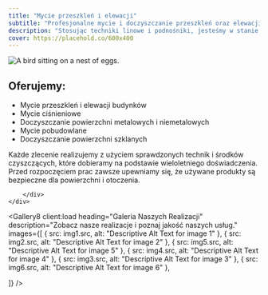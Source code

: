 ```yaml
---
title: "Mycie przeszkleń i elewacji"
subtitle: "Profesjonalne mycie i doczyszczanie przeszkleń oraz elewacji"
description: "Stosując techniki linowe i podnośniki, jesteśmy w stanie umyć każdą powierzchnię - nawet taką w najbardziej niedostępnych miejscach. "
cover: https://placehold.co/600x400
---
```



<Header36 
  heading={frontmatter.title}
  subheading={frontmatter.subtitle}
  description={frontmatter.description}>
<Image src={img1} alt="A bird sitting on a nest of eggs."  height={900} />
  </Header36>
<div className="container px-[5%] py-16 md:py-24 lg:py-28 text-xl border-b-2 border-primary">
	<div className="flex flex-col md:flex-row gap-x-20">
	<h2 className="text-5xl mb-3 min-w-64 block">Oferujemy:</h2>
		<div>
			<ul className="md:list-disc flex gap-y-5 flex-col">
			<li>Mycie przeszkleń i elewacji budynków</li>
			<li>Mycie ciśnieniowe</li>
			<li>Doczyszczanie powierzchni metalowych i niemetalowych</li>
			<li>Mycie pobudowlane</li>
			<li>Doczyszczanie powierzchni szklanych</li>
			</ul>
			<p>Każde zlecenie realizujemy z użyciem sprawdzonych technik i środków czyszczących, które dobieramy na podstawie wieloletniego doświadczenia. Przed rozpoczęciem prac zawsze upewniamy się, że używane produkty są bezpieczne dla powierzchni i otoczenia.</p>
	
		</div>
	</div>
</div>

<Gallery8 client:load
  heading="Galeria Naszych Realizacji"
  description="Zobacz nasze realizacje i poznaj jakość naszych usług."
  images={[
    {  src: img1.src, alt: "Descriptive Alt Text for image 1" },
    {  src: img2.src, alt: "Descriptive Alt Text for image 2" },
    {  src: img5.src, alt: "Descriptive Alt Text for image 5" },
    {  src: img4.src, alt: "Descriptive Alt Text for image 4" },
    {  src: img3.src, alt: "Descriptive Alt Text for image 3" },
    {  src: img6.src, alt: "Descriptive Alt Text for image 6" },

  ]}
/>
